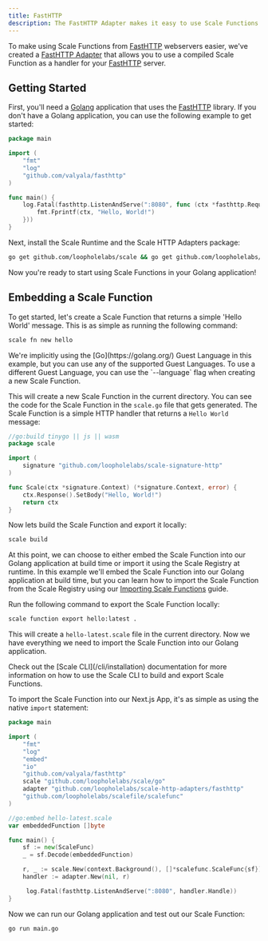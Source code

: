 ```yaml
---
title: FastHTTP
description: The FastHTTP Adapter makes it easy to use Scale Functions with FastHTTP
---
```


To make using Scale Functions from [FastHTTP](https://github.com/valyala/fasthttp) webservers easier, we've created a
[FastHTTP Adapter](https://github.com/loopholelabs/scale-http-adapters) that allows you to use a compiled Scale Function
as a handler for your [FastHTTP](https://github.com/valyala/fasthttp) server.

## Getting Started

First, you'll need a [Golang](https://golang.org) application that uses the [FastHTTP](https://github.com/valyala/fasthttp)
library. If you don't have a Golang application, you can use the following example to get started:
```go main.go
package main

import (
    "fmt"
    "log"
    "github.com/valyala/fasthttp"
)

func main() {
    log.Fatal(fasthttp.ListenAndServe(":8080", func (ctx *fasthttp.RequestCtx) {
	    fmt.Fprintf(ctx, "Hello, World!")
    }))
}
```

Next, install the Scale Runtime and the Scale HTTP Adapters package:
```bash
go get github.com/loopholelabs/scale && go get github.com/loopholelabs/scale-http-adapters
```

Now you're ready to start using Scale Functions in your Golang application!

## Embedding a Scale Function

To get started, let's create a Scale Function that returns a simple 'Hello World' message. This is as simple as
running the following command:
```bash
scale fn new hello
```

<Note>
    We're implicitly using the [Go](https://golang.org/) Guest Language in this example, but you can use any of the supported
    Guest Languages. To use a different Guest Language, you can use the `--language` flag when creating a new Scale Function.
</Note>

This will create a new Scale Function in the current directory. You can see the code for the Scale Function in the
`scale.go` file that gets generated. The Scale Function is a simple HTTP handler that returns a `Hello World` message:
```go
//go:build tinygo || js || wasm
package scale

import (
	signature "github.com/loopholelabs/scale-signature-http"
)

func Scale(ctx *signature.Context) (*signature.Context, error) {
	ctx.Response().SetBody("Hello, World!")
	return ctx
}
```

Now lets build the Scale Function and export it locally:
```bash
scale build
```

At this point, we can choose to either embed the Scale Function into our Golang application at build time or import it using
the Scale Registry at runtime. In this example we'll embed the Scale Function into our Golang application at build time, but
you can learn how to import the Scale Function from the Scale Registry using our [Importing Scale Functions](/languages/golang/overview#using-the-registry) guide.

Run the following command to export the Scale Function locally:
```bash
scale function export hello:latest .
```

This will create a `hello-latest.scale` file in the current directory. Now we have everything we need to import
the Scale Function into our Golang application.

<Tip>
    Check out the [Scale CLI](/cli/installation) documentation for more information on how to use the Scale CLI to build and export
    Scale Functions.
</Tip>

To import the Scale Function into our Next.js App, it's as simple as using the native `import` statement:
```go main.go
package main

import (
    "fmt"
    "log"
	"embed"
	"io"
    "github.com/valyala/fasthttp"
	scale "github.com/loopholelabs/scale/go"
	adapter "github.com/loopholelabs/scale-http-adapters/fasthttp"
    "github.com/loopholelabs/scalefile/scalefunc"
)

//go:embed hello-latest.scale
var embeddedFunction []byte

func main() {
	sf := new(ScaleFunc)
	_ = sf.Decode(embeddedFunction)

	r, _ := scale.New(context.Background(), []*scalefunc.ScaleFunc{sf})
    handler := adapter.New(nil, r)

     log.Fatal(fasthttp.ListenAndServe(":8080", handler.Handle))
}
```

Now we can run our Golang application and test out our Scale Function:
```bash
go run main.go
```
